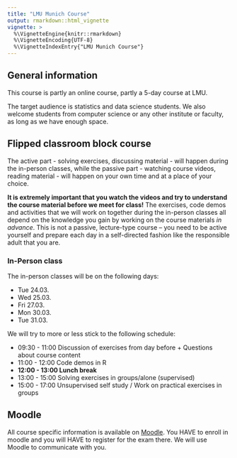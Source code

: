 ```yaml
---
title: "LMU Munich Course"
output: rmarkdown::html_vignette
vignette: >
  %\VignetteEngine{knitr::rmarkdown}
  %\VignetteEncoding{UTF-8}
  %\VignetteIndexEntry{"LMU Munich Course"}
---
```


## General information

This course is partly an online course, partly a 5-day course at LMU.

The target audience is statistics and data science students.
We also welcome students from computer science or any other institute or faculty, 
as long as we have enough space. 



## Flipped classroom block course

The active part - solving exercises, discussing material - will happen during the in-person classes, while the passive part - watching course videos, reading material - will happen on your own time and at a place of your choice. 

**It is extremely important that you watch the videos and try to understand the course material before we meet for class!** 
The exercises, code demos and activities that we will work on together during the in-person classes all depend on the knowledge you gain by working on the course materials *in advance*. This is not a passive, lecture-type course -- you need to be active yourself and prepare each day in a self-directed fashion like the responsible adult that you are.



### In-Person class

The in-person classes will be on the following days:

- Tue 24.03.
- Wed 25.03.
- Fri 27.03.
- Mon 30.03.
- Tue 31.03.

We will try to more or less stick to the following schedule:

- 09:30 - 11:00 Discussion of exercises from day before + Questions about course content
- 11:00 - 12:00 Code demos in R
- **12:00 - 13:00 Lunch break**
- 13:00 - 15:00 Solving exercises in groups/alone (supervised) 
- 15:00 - 17:00 Unsupervised self study / Work on practical exercises in groups 


## Moodle

All course specific information is available on [Moodle](https://moodle.lmu.de/course/view.php?id=4392).
You HAVE to enroll in moodle and you will HAVE to register for the exam there.
We will use Moodle to communicate with you. 






